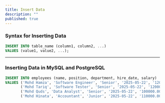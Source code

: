 ```yaml
---
title: Insert Data
description: ""
published: true
---
```


### **Syntax for Inserting Data**

```sql
INSERT INTO table_name (column1, column2, ...)
VALUES (value1, value2, ...);
```

---

### **Inserting Data in MySQL and PostgreSQL**

```sql
INSERT INTO employees (name, position, department, hire_date, salary)
VALUES ('Mohd Hamza', 'Software Engineer', 'Senior', '2025-05-22', '120000.00'),
       ('Mohd Tariq', 'Software Tester', 'Senior', '2025-05-22', '12000.00'),
       ('Mohd Quds', 'Data Analyst', 'Senior', '2025-05-22', '100000.00'),
       ('Mohd Hinata', 'Accountant', 'Junior', '2025-05-22', '110000.00');
```

